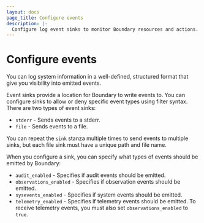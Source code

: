 ```yaml
---
layout: docs
page_title: Configure events
description: |-
  Configure log event sinks to monitor Boundary resources and actions.
---
```


# Configure events

You can log system information in a well-defined, structured format that give you visibility into emitted events.

Event sinks provide a location for Boundary to write events to.
You can configure sinks to allow or deny specific event types using filter syntax.
There are two types of event sinks:

- `stderr` - Sends events to a stderr.
- `file` - Sends events to a file.

You can repeat the `sink` stanza multiple times to send events to multiple sinks, but each file sink must have a unique path and file name.

When you configure a sink, you can specify what types of events should be emitted by Boundary:

- `audit_enabled` - Specifies if audit events should be emitted.
- `observations_enabled` - Specifies if observation events should be emitted.
- `sysevents_enabled` - Specifies if system events should be emitted.
- `telemetry_enabled` - Specifies if telemetry events should be emitted.
To receive telemetry events, you must also set `observations_enabled` to `true`.